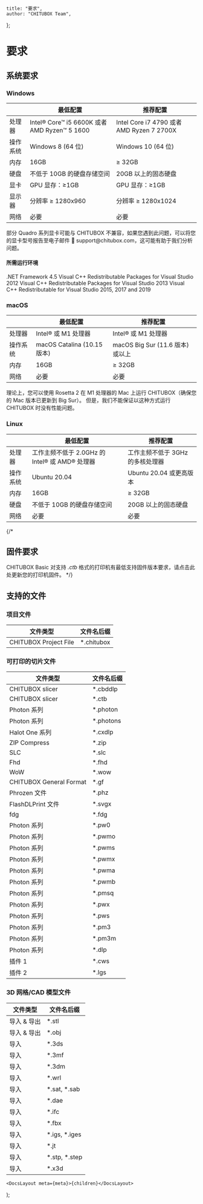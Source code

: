 
	title: "要求",
	author: "CHITUBOX Team",
};

# 要求

## 系统要求

### Windows

|          | 最低配置                                     | 推荐配置                                  |
| -------- | -------------------------------------------- | ----------------------------------------- |
| 处理器   | Intel® Core™ i5 6600K 或者 AMD Ryzen™ 5 1600 | Intel Core i7 4790 或者 AMD Ryzen 7 2700X |
| 操作系统 | Windows 8 (64 位)                            | Windows 10 (64 位)                        |
| 内存     | 16GB                                         | ≥ 32GB                                    |
| 硬盘     | 不低于 10GB 的硬盘存储空间                   | 20GB 以上的固态硬盘                       |
| 显卡     | GPU 显存：≥1GB                               | GPU 显存：≥1GB                            |
| 显示器   | 分辨率 ≥ 1280x960                            | 分辨率 ≥ 1280x1024                        |
| 网络     | 必要                                         | 必要                                      |

<Admonition type="warning" title="警告">
	部分 Quadro 系列显卡可能与 CHITUBOX
	不兼容，如果您遇到此问题，可以将您的显卡型号报告至电子邮件 📧
	support@chitubox.com，这可能有助于我们分析问题。
</Admonition>

#### 所需运行环境

<SpanA href="https://www.microsoft.com/en-us/download/details.aspx?id=30653">
	.NET Framework 4.5
</SpanA>

<SpanA href="https://www.microsoft.com/en-us/download/details.aspx?id=30679">
	Visual C++ Redistributable Packages for Visual Studio 2012
</SpanA>

<SpanA href="https://www.microsoft.com/en-us/download/details.aspx?id=40784">
	Visual C++ Redistributable Packages for Visual Studio 2013
</SpanA>

<SpanA href="https://support.microsoft.com/en-us/topic/the-latest-supported-visual-c-downloads-2647da03-1eea-4433-9aff-95f26a218cc0">
	Visual C++ Redistributable for Visual Studio 2015, 2017 and 2019
</SpanA>

### macOS

|          | 最低配置                    | 推荐配置                         |
| -------- | --------------------------- | -------------------------------- |
| 处理器   | Intel® 或 M1 处理器         | Intel® 或 M1 处理器              |
| 操作系统 | macOS Catalina (10.15 版本) | macOS Big Sur (11.6 版本) 或以上 |
| 内存     | 16GB                        | ≥ 32GB                           |
| 网络     | 必要                        | 必要                             |

<Admonition type="note" title="注意">
	理论上，您可以使用 Rosetta 2 在 M1 处理器的 Mac 上运行 CHITUBOX（确保您的
	Mac 版本已更新到 Big Sur）。 但是，我们不能保证以这种方式运行 CHITUBOX
	时没有性能问题。
</Admonition>

### Linux

|          | 最低配置                                       | 推荐配置                         |
| -------- | ---------------------------------------------- | -------------------------------- |
| 处理器   | 工作主频不低于 2.0GHz 的 Intel® 或 AMD® 处理器 | 工作主频不低于 3GHz 的多核处理器 |
| 操作系统 | Ubuntu 20.04                                   | Ubuntu 20.04 或更高版本          |
| 内存     | 16GB                                           | ≥ 32GB                           |
| 硬盘     | 不低于 10GB 的硬盘存储空间                     | 20GB 以上的固态硬盘              |
| 网络     | 必要                                           | 必要                             |

{/*
## 固件要求
CHITUBOX Basic 对支持 _.ctb_ 格式的打印机有最低支持固件版本要求，请点击<SpanA href="https://www.chitubox.com/zh/download/chitubox-free#firmwareList">此处</SpanA>更新您的打印机固件。
*/}

## 支持的文件

### 项目文件

| 文件类型              | 文件名后缀  |
| --------------------- | ----------- |
| CHITUBOX Project File | \*.chitubox |

### 可打印的切片文件

| 文件类型                | 文件名后缀 |
| ----------------------- | ---------- |
| CHITUBOX slicer         | \*.cbddlp  |
| CHITUBOX slicer         | \*.ctb     |
| Photon 系列             | \*.photon  |
| Photon 系列             | \*.photons |
| Halot One 系列          | \*.cxdlp   |
| ZIP Compress            | \*.zip     |
| SLC                     | \*.slc     |
| Fhd                     | \*.fhd     |
| WoW                     | \*.wow     |
| CHITUBOX General Format | \*.gf      |
| Phrozen 文件            | \*.phz     |
| FlashDLPrint 文件       | \*.svgx    |
| fdg                     | \*.fdg     |
| Photon 系列             | \*.pw0     |
| Photon 系列             | \*.pwmo    |
| Photon 系列             | \*.pwms    |
| Photon 系列             | \*.pwmx    |
| Photon 系列             | \*.pwma    |
| Photon 系列             | \*.pwmb    |
| Photon 系列             | \*.pmsq    |
| Photon 系列             | \*.pwx     |
| Photon 系列             | \*.pws     |
| Photon 系列             | \*.pm3     |
| Photon 系列             | \*.pm3m    |
| Photon 系列             | \*.dlp     |
| 插件 1                  | \*.cws     |
| 插件 2                  | \*.lgs     |

### 3D 网格/CAD 模型文件

| 文件类型    | 文件名后缀      |
| ----------- | --------------- |
| 导入 & 导出 | \*.stl          |
| 导入 & 导出 | \*.obj          |
| 导入        | \*.3ds          |
| 导入        | \*.3mf          |
| 导入        | \*.3dm          |
| 导入        | \*.wrl          |
| 导入        | \*.sat, \*.sab  |
| 导入        | \*.dae          |
| 导入        | \*.ifc          |
| 导入        | \*.fbx          |
| 导入        | \*.igs, \*.iges |
| 导入        | \*.jt           |
| 导入        | \*.stp, \*.step |
| 导入        | \*.x3d          |

	<DocsLayout meta={meta}>{children}</DocsLayout>
);
